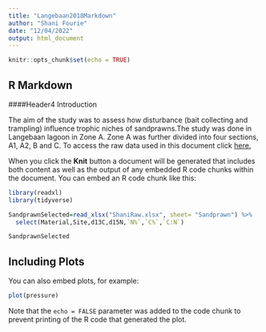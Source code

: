 ```yaml
---
title: "Langebaan2018Markdown"
author: "Shani Fourie"
date: "12/04/2022"
output: html_document
---
```


```r
knitr::opts_chunk$set(echo = TRUE)
```

## R Markdown

####Header4 Introduction

The aim of the study was to assess how disturbance (bait collecting and trampling) influence trophic niches of sandprawns.The study was done in Langebaan lagoon in Zone A. Zone A was further divided into four sections, A1, A2, B and C. To access the raw data used in this document click [here.](https://github.com/ShaniFourie/TidyData/blob/main/ShaniRaw.xlsx)

When you click the **Knit** button a document will be generated that includes both content as well as the output of any embedded R code chunks within the document. You can embed an R code chunk like this:

```r
library(readxl)
library(tidyverse)

SandprawnSelected=read_xlsx("ShaniRaw.xlsx", sheet= "Sandprawn") %>% 
  select(Material,Site,d13C,d15N,`N%`,`C%`,`C:N`)

SandprawnSelected
```

## Including Plots

You can also embed plots, for example:

```r
plot(pressure)
```

Note that the `echo = FALSE` parameter was added to the code chunk to prevent printing of the R code that generated the plot.
